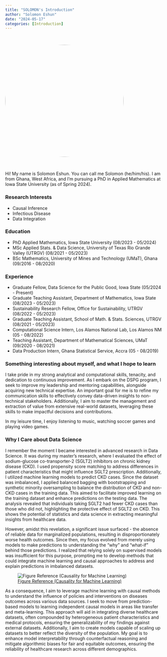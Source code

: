 ```yaml
---
title: "SOLOMON's Introduction"
author: "Solomon Eshun"
date: "2024-05-17"
categories: [Introduction]
---
```


<br>

<style>
.circle-img {
  border-radius: 50%; /* Create circular corners */
  width: 380px; /* Specify the width */
  height: 360px; /* Specify the height */
  object-fit: cover; /* Ensures the image covers the area without stretching */
}
</style>

![](imgs/self1.JPG){.circle-img}

<br>

Hi! My name is Solomon Eshun. You can call me Solomon (he/him/his). I am from Ghana, West Africa, and I’m pursuing a PhD in Applied Mathematics at Iowa State University (as of Spring 2024).

### Research Interests

- Causal Inference
- Infectious Disease
- Data Integration

### Education

- PhD Applied Mathematics, Iowa State University (08/2023 - 05/2024)
- MSc Applied Stats. & Data Science, University of Texas Rio Grande Valley (UTRGV) (08/2021 - 05/2023)
- BSc Mathematics, University of Mines and Technology (UMaT), Ghana (09/2016 - 08/2020)


### Experience

- Graduate Fellow, Data Science for the Public Good, Iowa State (05/2024 - Present)
- Graduate Teaching Assistant, Department of Mathematics, Iowa State (08/2023 - 05/2023)
- Sustainability Research Fellow, Office for Sustainability, UTRGV (08/2022 - 05/2023)
- Graduate Teaching Assistant, School of Math. & Stats. Sciences, UTRGV (08/2021 - 05/2023)
- Computational Science Intern, Los Alamos National Lab, Los Alamos NM (05 - 08/2022)
- Teaching Assistant, Department of Mathematical Sciences, UMaT (09/2020 - 08/2021)
- Data Production Intern, Ghana Statistical Service, Accra (05 - 08/2019)


### Something interesting about myself, and what I hope to learn

I take pride in my strong analytical and computational skills, tenacity, and dedication to continuous improvement. As I embark on the DSPG program, I seek to improve my leadership and mentoring capabilities, alongside acquiring new technical expertise. An important goal for me is to refine my communication skills to effectively convey data-driven insights to non-technical stakeholders. Additionally, I aim to master the management and extraction of value from extensive real-world datasets, leveraging these skills to make impactful decisions and contributions.

In my leisure time, I enjoy listening to music, watching soccer games and playing video games.


### Why I Care about Data Science

I remember the moment I became interested in advanced research in Data Science. It was during my master's research, where I evaluated the effect of sodium-glucose co-transporter-2 (SGLT2) inhibitors on chronic kidney disease (CKD). I used propensity score matching to address differences in patient characteristics that might influence SGLT2 prescription. Additionally, I utilized machine learning models to predict CKD cases. Since the dataset was imbalanced, I applied balanced bagging with bootstrapping and synthetic minority oversampling to balance the distribution of CKD and non-CKD cases in the training data. This aimed to facilitate improved learning on the training dataset and enhance predictions on the testing data. The analysis revealed that individuals taking SGLT2 had fewer CKD cases than those who did not, highlighting the protective effect of SGLT2 on CKD. This shows the potential of statistics and data science in extracting meaningful insights from healthcare data.

However, amidst this revelation, a significant issue surfaced - the absence of reliable data for marginalized populations, resulting in disproportionately worse health outcomes. Since then, my focus evolved from merely using models to make predictions to understanding the "why" and "what-if" behind those predictions. I realized that relying solely on supervised models was insufficient for this purpose, prompting me to develop methods that could integrate machine learning and causal approaches to address and explain predictions in imbalanced datasets.

![[Figure Reference (Causality for Machine Learning)](https://ff13.fastforwardlabs.com/)](imgs/whatif.png)  

As a consequence, I aim to leverage machine learning with causal methods to understand the influence of policies and interventions on diseases outcomes across various data sources. I seek to move from prediction-based models to learning independent causal models in areas like transfer and meta-learning. This approach will aid in integrating diverse healthcare datasets, often compounded by heterogeneous patient characteristics and medical protocols, ensuring the generalizability of my findings against external datasets. Additionally, I aim to create models capable of scaling up datasets to better reflect the diversity of the population. My goal is to enhance model interpretability through counterfactual reasoning and mitigate algorithmic biases for fair and equitable outcomes, ensuring the reliability of healthcare research across different demographics.


